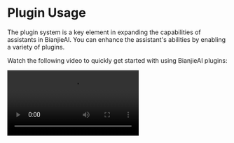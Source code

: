 # Plugin Usage

The plugin system is a key element in expanding the capabilities of assistants in BianjieAI. You can enhance the assistant's abilities by enabling a variety of plugins.

Watch the following video to quickly get started with using BianjieAI plugins:

<Video height={840} src="https://github.com/lobehub/lobe-chat/assets/28616219/94d4c312-1699-4e24-8782-138883678c9e" />

## Plugin Store

You can access the Plugin Store by navigating to "Extension Tools" -> "Plugin Store" in the session toolbar.

<Image alt="Plugin Store S1" height={472} src="https://github.com/lobehub/lobe-chat/assets/28616219/ab4e60d0-1293-49ac-8798-cb29b3b789e6" />

The Plugin Store allows you to directly install and use plugins within BianjieAI.

<Image alt="Plugin Store S2" height={612} src="https://github.com/lobehub/lobe-chat/assets/28616219/d7a5d821-116f-4be6-8a1a-38d81a5ea0ea" />

## Using Plugins

After installing a plugin, simply enable it under the current assistant to use it.

<Image alt="Using Plugins" height={472} src="https://github.com/lobehub/lobe-chat/assets/28616219/76ab1ae7-a4f9-4285-8ebd-45b90251aba1" />

## Plugin Configuration

Some plugins may require specific configurations, such as API keys.

After installing a plugin, you can click on "Settings" to enter the plugin's settings and fill in the required configurations:

<Image alt="Plugin Configuration S1" height={472} src="https://github.com/lobehub/lobe-chat/assets/28616219/10eb3023-4528-4b06-8092-062e7b3865cc" />

<Image alt="Plugin Configuration S2" height={472} src="https://github.com/lobehub/lobe-chat/assets/28616219/ab2e4c25-4b11-431b-9266-442d8b14cb41" />
